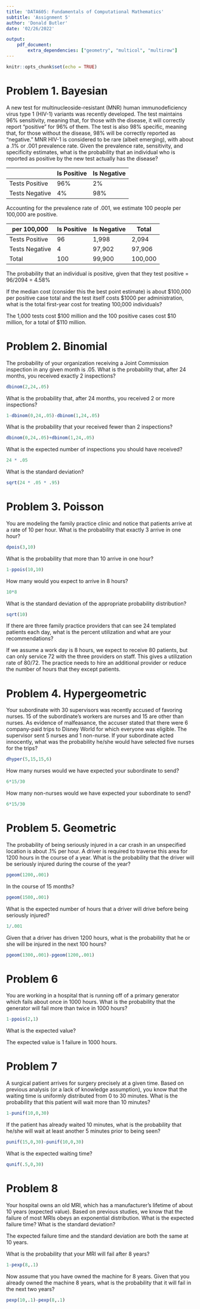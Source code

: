 ```yaml
---
title: 'DATA605: Fundamentals of Computational Mathematics'
subtitle: 'Assignment 5'
author: 'Donald Butler'
date: '02/26/2022'

output:
    pdf_document:
        extra_dependencies: ["geometry", "multicol", "multirow"]
---
```


```r
knitr::opts_chunk$set(echo = TRUE)
```

# Problem 1. Bayesian

A new test for multinucleoside-resistant (MNR) human immunodeficiency virus type 1 (HIV-1) variants was recently developed. The test maintains 96% sensitivity, meaning that, for those with the disease, it will correctly report “positive” for 96% of them. The test is also 98% specific, meaning that, for those without the disease, 98% will be correctly reported as “negative.” MNR HIV-1 is considered to be rare (albeit emerging), with about a .1% or .001 prevalence rate. Given the prevalence rate, sensitivity, and specificity estimates, what is the probability that an individual who is reported as positive by the new test actually has the disease?

|                | Is Positive | Is Negative |
|----------------|-------------|-------------|
| Tests Positive | 96%         | 2%          |
| Tests Negative | 4%          | 98%         |

Accounting for the prevalence rate of .001, we estimate 100 people per 100,000 are positive.

| per 100,000    | Is Positive | Is Negative | Total   |
|----------------|-------------|-------------|---------|
| Tests Positive |          96 |       1,998 |   2,094 |
| Tests Negative |           4 |      97,902 |  97,906 |
| Total          |         100 |      99,900 | 100,000 |

The probability that an individual is positive, given that they test positive = 96/2094 = 4.58%

If the median cost (consider this the best point estimate) is about \$100,000 per positive case total and the test itself costs \$1000 per administration, what is the total first-year cost for treating 100,000 individuals?

The 1,000 tests cost \$100 million and the 100 positive cases cost \$10 million, for a total of \$110 million.

# Problem 2. Binomial

The probability of your organization receiving a Joint Commission inspection in any given month is .05. What is the probability that, after 24 months, you received exactly 2 inspections? 

```r
dbinom(2,24,.05)
```

What is the probability that, after 24 months, you received 2 or more inspections? 

```r
1-dbinom(0,24,.05)-dbinom(1,24,.05)
```

What is the probability that your received fewer than 2 inspections?

```r
dbinom(0,24,.05)+dbinom(1,24,.05)
```

What is the expected number of inspections you should have received?

```r
24 * .05
```

What is the standard deviation?

```r
sqrt(24 * .05 * .95)
```

# Problem 3. Poisson

You are modeling the family practice clinic and notice that patients arrive at a rate of 10 per hour. What is the probability that exactly 3 arrive in one hour?

```r
dpois(3,10)
```

What is the probability that more than 10 arrive in one hour? 

```r
1-ppois(10,10)
```

How many would you expect to arrive in 8 hours?

```r
10*8
```

What is the standard deviation of the appropriate probability distribution? 

```r
sqrt(10)
```

If there are three family practice providers that can see 24 templated patients each day, what is the percent utilization and what are your recommendations?

If we assume a work day is 8 hours, we expect to receive 80 patients, but can only service 72 with the three providers on staff. This gives a utilization rate of $80/72$. The practice needs to hire an additional provider or reduce the number of hours that they except patients.

# Problem 4. Hypergeometric

Your subordinate with 30 supervisors was recently accused of favoring nurses. 15 of the subordinate’s workers are nurses and 15 are other than nurses. As evidence of malfeasance, the accuser stated that there were 6 company-paid trips to Disney World for which everyone was eligible. The supervisor sent 5 nurses and 1 non-nurse. If your subordinate acted innocently, what was the probability he/she would have selected five nurses for the trips?

```r
dhyper(5,15,15,6)
```

How many nurses would we have expected your subordinate to send? 

```r
6*15/30
```

How many non-nurses would we have expected your subordinate to send?

```r
6*15/30
```

# Problem 5. Geometric

The probability of being seriously injured in a car crash in an unspecified location is about .1% per hour. A driver is required to traverse this area for 1200 hours in the course of a year. What is the probability that the driver will be seriously injured during the course of the year? 

```r
pgeom(1200,.001)
```

In the course of 15 months? 

```r
pgeom(1500,.001)
```

What is the expected number of hours that a driver will drive before being seriously injured? 

```r
1/.001
```

Given that a driver has driven 1200 hours, what is the probability that he or she will be injured in the next 100 hours? 

```r
pgeom(1300,.001)-pgeom(1200,.001)
```

# Problem 6

You are working in a hospital that is running off of a primary generator which fails about once in 1000 hours. What is the probability that the generator will fail more than twice in 1000 hours?

```r
1-ppois(2,1)
```

What is the expected value?

The expected value is 1 failure in 1000 hours.

# Problem 7

A surgical patient arrives for surgery precisely at a given time. Based on previous analysis (or a lack of knowledge assumption), you know that the waiting time is uniformly distributed from 0 to 30 minutes. What is the probability that this patient will wait more than 10 minutes?

```r
1-punif(10,0,30)
```

If the patient has already waited 10 minutes, what is the probability that he/she will wait at least another 5 minutes prior to being seen?

```r
punif(15,0,30)-punif(10,0,30)
```

What is the expected waiting time?

```r
qunif(.5,0,30)
```

# Problem 8

Your hospital owns an old MRI, which has a manufacturer’s lifetime of about 10 years (expected value). Based on previous studies, we know that the failure of most MRIs obeys an exponential distribution. What is the expected failure time? What is the standard deviation? 

The expected failure time and the standard deviation are both the same at 10 years.

What is the probability that your MRI will fail after 8 years?

```r
1-pexp(8,.1)
```

Now assume that you have owned the machine for 8 years. Given that you already owned the machine 8 years, what is the probability that it will fail in the next two years? 

```r
pexp(10,.1)-pexp(8,.1)
```

